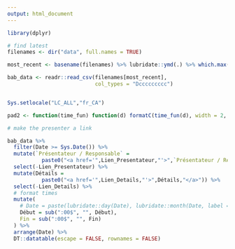 ```yaml
---
output: html_document
---
```


```r

library(dplyr)

# find latest
filenames <- dir("data", full.names = TRUE)

most_recent <- basename(filenames) %>% lubridate::ymd(.) %>% which.max()

bab_data <- readr::read_csv(filenames[most_recent],
                            col_types = "Dccccccccc")


Sys.setlocale("LC_ALL","fr_CA")

pad2 <- function(time_fun) function(d) formatC(time_fun(d), width = 2, format = "d", flag = "0")

# make the presenter a link
```

```r
bab_data %>%
  filter(Date >= Sys.Date()) %>%
  mutate(`Présentateur / Responsable` =
           paste0("<a href='",Lien_Presentateur,"'>",`Présentateur / Responsable`,"</a>")) %>%
  select(-Lien_Presentateur) %>%
  mutate(Détails =
           paste0("<a href='",Lien_Details,"'>",Détails,"</a>")) %>%
  select(-Lien_Details) %>%
  # format times
  mutate(
    # Date = paste(lubridate::day(Date), lubridate::month(Date, label = TRUE)),
    Début = sub(":00$", "", Début),
    Fin = sub(":00$", "", Fin)
  ) %>% 
  arrange(Date) %>% 
  DT::datatable(escape = FALSE, rownames = FALSE)
```
